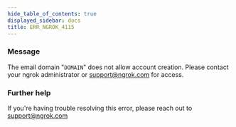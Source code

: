 ```yaml
---
hide_table_of_contents: true
displayed_sidebar: docs
title: ERR_NGROK_4115
---
```


### Message

The email domain "`DOMAIN`" does not allow account creation. Please contact your ngrok administrator or support@ngrok.com for access.

### Further help

If you're having trouble resolving this error, please reach out to [support@ngrok.com](mailto:support@ngrok.com?subject=Help%20with%20ERR_NGROK_4115)
